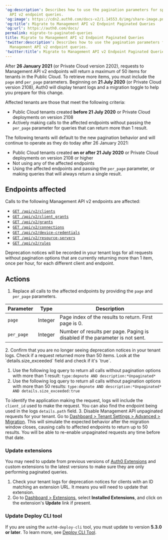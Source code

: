 ---
'og:description': Describes how to use the pagination parameters for specific Management
  API v2 endpoint queries.
'og:image': https://cdn2.auth0.com/docs-v2/1.14553.0/img/share-image.png
'og:title': Migrate to Management API v2 Endpoint Paginated Queries
'og:url': https://auth0.com/docs/
permalink: migrate-to-paginated-queries
title: Migrate to Management API v2 Endpoint Paginated Queries
'twitter:description': Describes how to use the pagination parameters for specific
  Management API v2 endpoint queries.
'twitter:title': Migrate to Management API v2 Endpoint Paginated Queries
---
After **26 January 2021** (or Private Cloud version 2202), requests to <Tooltip tip="Management API: A product to allow customers to perform administrative tasks." cta="View Glossary" href="/docs/glossary?term=Management+API">Management API</Tooltip> v2 endpoints will return a maximum of 50 items for tenants in the Public Cloud. To retrieve more items, you must include the `page` and `per_page` parameters. Beginning on **21 July 2020** (or Private Cloud version 2108), Auth0 will display tenant logs and a migration toggle to help you prepare for this change.

Affected tenants are those that meet the following criteria:

* Public Cloud tenants created **before 21 July 2020** or Private Cloud deployments on version 2108
* Actively making calls to the affected endpoints without passing the `per_page` parameter for queries that can return more than 1 result.

The following tenants will default to the new pagination behavior and will continue to operate as they do today after 26 January 2021:

* Public Cloud tenants created **on or after 21 July 2020** or Private Cloud deployments on version 2108 or higher
* Not using any of the affected endpoints
* Using the affected endpoints and passing the `per_page` parameter, or making queries that will always return a single result.

## Endpoints affected

Calls to the following Management API v2 endpoints are affected:

* [`GET /api/v2/clients`](https://auth0.com/docs/api/management/v2#!/Clients/get_clients)
* [`GET /api/v2/client_grants`](https://auth0.com/docs/api/management/v2#!/Clients/client_grants)
* [`GET /api/v2/grants`](https://auth0.com/docs/api/management/v2#!/Clients/grants)
* [`GET /api/v2/connections`](https://auth0.com/docs/api/management/v2#!/Clients/connections)
* [`GET /api/v2/device-credentials`](https://auth0.com/docs/api/management/v2#!/Clients/device_credentials)
* [`GET /api/v2/resource-servers`](https://auth0.com/docs/api/management/v2#!/Clients/resource_servers)
* [`GET /api/v2/rules`](https://auth0.com/docs/api/management/v2#!/Clients/rules)

Deprecation notices will be recorded in your tenant logs for all requests without pagination options that are currently returning more than 1 item, once per hour, for each different client and endpoint.

## Actions

1. Replace all calls to the affected endpoints by providing the `page` and `per_page` parameters.

<table class="table"><thead>
<tr>
<th>Parameter</th>
<th>Type</th>
<th>Description</th>
</tr>
</thead>
<tbody>
<tr>
<td><code>page</code></td>
<td>Integer</td>
<td>Page index of the results to return. First page is 0.</td>
</tr>
<tr>
<td><code>per_page</code></td>
<td>Integer</td>
<td>Number of results per page. Paging is disabled if the parameter is not sent.</td>
</tr>
</tbody>
</table>
2. Confirm that you are no longer seeing deprecation notices in your tenant logs. Check if a request returned more than 50 items. Look at the `details.size_exceeded` field and check if it's `true`.

   1. Use the following log query to return all calls without pagination options with more than 1 result:
      `type:depnote AND description:*Unpaginated*`
   2. Use the following log query to return all calls without pagination options with more than 50 results:
      `type:depnote AND description:*Unpaginated* AND details.size_exceeded:true`

   To identify the application making the request, logs will include the `client_id` used to make the request. You can also find the endpoint being used in the logs `details.path` field.
3. Disable Management API unpaginated requests for your tenant. Go to [Dashboard > Tenant Settings > Advanced > Migration](https://manage.auth0.com/#/tenant/advanced). This will simulate the expected behavior after the migration window closes, causing calls to affected endpoints to return up to 50 results. You will be able to re-enable unpaginated requests any time before that date.

### Update extensions

You may need to update from previous versions of [Auth0 Extensions](/docs/customize/extensions) and custom extensions to the latest versions to make sure they are only performing paginated queries.

1. Check your tenant logs for deprecation notices for clients with an ID matching an extension URL. It means you will need to update that extension.
2. Go to [Dashboard > Extensions](https://manage.auth0.com/#/extensions), select **Installed Extensions**, and click on the extension's **Update** link if present.

### Update Deploy CLI tool

If you are using the `auth0-deploy-cli` tool, you must update to version **5.3.0 or later**. To learn more, see [Deploy CLI Tool](/docs/deploy-monitor/deploy-cli-tool).